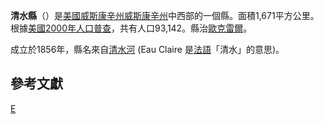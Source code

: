 {{Otheruses|清水縣 (消歧義)|subject=美國威斯康辛州的一個縣|other=同名的縣}}
<!--[[File:Map_of_Wisconsin_highlighting_Eau_Claire_County.svg|225px]]-->
{{Infobox U.S. County |
 county  = 清水縣|
 state = 威斯康星州 |
 en county  = Eau Claire County|
 en state = Wisconsin |
 seal = Eau Claire County wi seal.png |
 map = Map of Wisconsin highlighting Eau Claire County.svg|
 map size = 200|
 founded = 1856<ref>Taken from Wisconsin Blue Book 1991-1992 p. 731; cited there as from "Wisconsin Historical Records, ''Origin and Legislative History of County Boundaries in Wisconsin, 1942."</ref>|
 seat = [[Eau_Claire,_Wisconsin|Eau Claire]] | 
 area = 1,671 [[square_kilometre|km²]] (645 [[square_mile|mi²]]) |
 area water = 20 km² (8 mi²) |
 area percentage = 1.18% |
 census yr = 2000|
 pop = 93,142 |
 density = 56 |
 web = www.co.eau-claire.wi.us/|
|}}
'''清水縣'''（{{lang-en|Eau Claire County}}）是[[美國|美國]][[威斯康辛州|威斯康辛州]][[威斯康辛州|威斯康辛州]]中西部的一個縣。面積1,671平方公里。根據[[美國2000年人口普查|美國2000年人口普查]]，共有人口93,142。縣治[[歐克雷爾|歐克雷爾]]。

成立於1856年，縣名來自[[清水河_(契帕瓦河)|清水河]] (Eau Claire 是[[法語|法語]]「清水」的意思)。

== 參考文獻 ==

{{reflist}}

{{Wisconsin-stub}}

[[Category:威斯康辛州行政区划|E]]